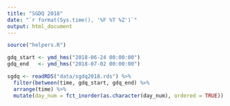 ```yaml
---
title: "SGDQ 2018"
date: "`r format(Sys.time(), '%F %T %Z')`"
output: html_document
---
```


```r
source("helpers.R")

gdq_start <- ymd_hms("2018-06-24 00:00:00")
gdq_end   <- ymd_hms("2018-07-02 00:00:00")

sgdq <- readRDS("data/sgdq2018.rds") %>%
  filter(between(time, gdq_start, gdq_end) %>%
  arrange(time) %>%
  mutate(day_num = fct_inorder(as.character(day_num), ordered = TRUE))
```


